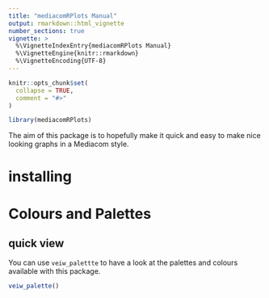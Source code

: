 ```yaml
---
title: "mediacomRPlots Manual"
output: rmarkdown::html_vignette
number_sections: true
vignette: >
  %\VignetteIndexEntry{mediacomRPlots Manual}
  %\VignetteEngine{knitr::rmarkdown}
  %\VignetteEncoding{UTF-8}
---
```


```r
knitr::opts_chunk$set(
  collapse = TRUE,
  comment = "#>"
)
```



```r
library(mediacomRPlots)
```

The aim of this package is to hopefully make it quick and easy to make nice looking graphs in a Mediacom style.

#  installing 

#  Colours and Palettes

##  quick view 
You can use `veiw_palettte` to have a look at the palettes and colours available with this package. 

```r

veiw_palette()
```

